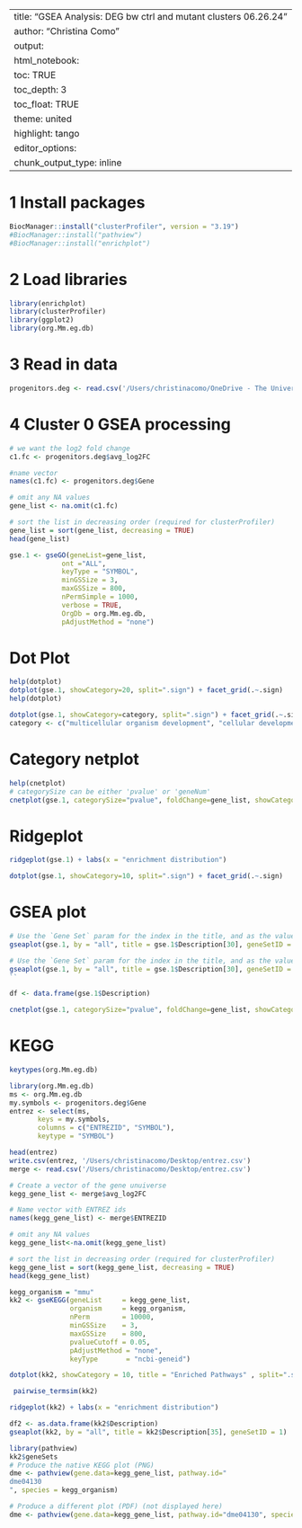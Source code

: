 
---
title: "GSEA Analysis: DEG bw ctrl and mutant clusters 06.26.24"
author: "Christina Como"
output:
  html_notebook:
    toc: TRUE
    toc_depth: 3
    toc_float: TRUE
    theme: united
    highlight: tango
editor_options: 
  chunk_output_type: inline
---
# 1 Install packages
```r
BiocManager::install("clusterProfiler", version = "3.19")
#BiocManager::install("pathview")
#BiocManager::install("enrichplot")
```

# 2 Load libraries
```r
library(enrichplot)
library(clusterProfiler)
library(ggplot2)
library(org.Mm.eg.db)
```

# 3 Read in data
```r
progenitors.deg <- read.csv('/Users/christinacomo/OneDrive - The University of Colorado Denver/Spatial/outputs/progenitors_DEG.csv')
```

# 4 Cluster 0 GSEA processing
```r
# we want the log2 fold change
c1.fc <- progenitors.deg$avg_log2FC

#name vector
names(c1.fc) <- progenitors.deg$Gene

# omit any NA values 
gene_list <- na.omit(c1.fc)

# sort the list in decreasing order (required for clusterProfiler)
gene_list = sort(gene_list, decreasing = TRUE)
head(gene_list)
```


```r
gse.1 <- gseGO(geneList=gene_list, 
             ont ="ALL", 
             keyType = "SYMBOL",
             minGSSize = 3, 
             maxGSSize = 800, 
             nPermSimple = 1000,
             verbose = TRUE, 
             OrgDb = org.Mm.eg.db, 
             pAdjustMethod = "none")
```
# Dot Plot
```r
help(dotplot)
dotplot(gse.1, showCategory=20, split=".sign") + facet_grid(.~.sign)
help(dotplot)
```
```r
dotplot(gse.1, showCategory=category, split=".sign") + facet_grid(.~.sign)
category <- c("multicellular organism development", "cellular developmental process", "neuron development", "cell differentiation", "system development")
```


# Category netplot
```r
help(cnetplot)
# categorySize can be either 'pvalue' or 'geneNum'
cnetplot(gse.1, categorySize="pvalue", foldChange=gene_list, showCategory = "cell differentiation", layout = "kk", circular = FALSE)

```

# Ridgeplot
```r
ridgeplot(gse.1) + labs(x = "enrichment distribution")
```


```r
dotplot(gse.1, showCategory=10, split=".sign") + facet_grid(.~.sign)
```

# GSEA plot
```r
# Use the `Gene Set` param for the index in the title, and as the value for geneSetId
gseaplot(gse.1, by = "all", title = gse.1$Description[30], geneSetID = 7)
```

```r
# Use the `Gene Set` param for the index in the title, and as the value for geneSetId
gseaplot(gse.1, by = "all", title = gse.1$Description[30], geneSetID = 1)
``
```

```r
df <- data.frame(gse.1$Description)
```


```r
cnetplot(gse.1, categorySize="pvalue", foldChange=gene_list, showCategory = 3)
```
# KEGG

```r
keytypes(org.Mm.eg.db)

library(org.Mm.eg.db)
ms <- org.Mm.eg.db
my.symbols <- progenitors.deg$Gene
entrez <- select(ms, 
       keys = my.symbols,
       columns = c("ENTREZID", "SYMBOL"),
       keytype = "SYMBOL")
```


```r
head(entrez)
write.csv(entrez, '/Users/christinacomo/Desktop/entrez.csv')
merge <- read.csv('/Users/christinacomo/Desktop/entrez.csv')
```


```r
# Create a vector of the gene unuiverse
kegg_gene_list <- merge$avg_log2FC

# Name vector with ENTREZ ids
names(kegg_gene_list) <- merge$ENTREZID

# omit any NA values 
kegg_gene_list<-na.omit(kegg_gene_list)

# sort the list in decreasing order (required for clusterProfiler)
kegg_gene_list = sort(kegg_gene_list, decreasing = TRUE)
head(kegg_gene_list)
```

```r
kegg_organism = "mmu"
kk2 <- gseKEGG(geneList     = kegg_gene_list,
               organism     = kegg_organism,
               nPerm        = 10000,
               minGSSize    = 3,
               maxGSSize    = 800,
               pvalueCutoff = 0.05,
               pAdjustMethod = "none",
               keyType       = "ncbi-geneid")
```

```r
dotplot(kk2, showCategory = 10, title = "Enriched Pathways" , split=".sign") + facet_grid(.~.sign)
```
```r
 pairwise_termsim(kk2)

```

```r
ridgeplot(kk2) + labs(x = "enrichment distribution")

```

```r
df2 <- as.data.frame(kk2$Description)
gseaplot(kk2, by = "all", title = kk2$Description[35], geneSetID = 1)

```

```r
library(pathview)
kk2$geneSets
# Produce the native KEGG plot (PNG)
dme <- pathview(gene.data=kegg_gene_list, pathway.id="	
dme04130
", species = kegg_organism)

# Produce a different plot (PDF) (not displayed here)
dme <- pathview(gene.data=kegg_gene_list, pathway.id="dme04130", species = kegg_organism, kegg.native = F)
```

